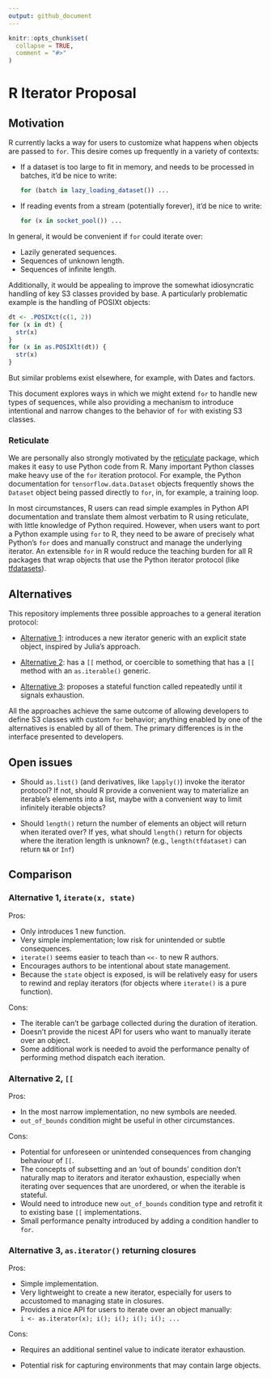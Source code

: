 ```yaml
---
output: github_document
---
```


```r
knitr::opts_chunk$set(
  collapse = TRUE,
  comment = "#>"
)
```

# R Iterator Proposal

## Motivation

R currently lacks a way for users to customize what happens when objects
are passed to `for`. This desire comes up frequently in a variety of
contexts:

-   If a dataset is too large to fit in memory, and needs to be
    processed in batches, it'd be nice to write:

    ``` r
    for (batch in lazy_loading_dataset()) ...
    ```

-   If reading events from a stream (potentially forever), it'd be nice
    to write:

    ``` r
    for (x in socket_pool()) ...
    ```

In general, it would be convenient if `for` could iterate over:

-   Lazily generated sequences.
-   Sequences of unknown length.
-   Sequences of infinite length.

Additionally, it would be appealing to improve the somewhat
idiosyncratic handling of key S3 classes provided by base. A
particularly problematic example is the handling of POSIXt objects:

```r
dt <- .POSIXct(c(1, 2))
for (x in dt) {
  str(x)
}
for (x in as.POSIXlt(dt)) {
  str(x)
}
```

But similar problems exist elsewhere, for example, with Dates and
factors.

This document explores ways in which we might extend `for` to handle new
types of sequences, while also providing a mechanism to introduce
intentional and narrow changes to the behavior of `for` with existing S3
classes.

### Reticulate

<!-- HW: I moved this to a separate section because I'm not sure how motivating this will be to R-Core folks -->

We are personally also strongly motivated by the
[reticulate](https://rstudio.github.io/reticulate/) package, which makes
it easy to use Python code from R. Many important Python classes make
heavy use of the `for` iteration protocol. For example, the Python
documentation for `tensorflow.data.Dataset` objects frequently shows the
`Dataset` object being passed directly to `for`, in, for example, a
training loop.

In most circumstances, R users can read simple examples in Python API
documentation and translate them almost verbatim to R using reticulate,
with little knowledge of Python required. However, when users want to
port a Python example using `for` to R, they need to be aware of
precisely what Python's `for` does and manually construct and manage the
underlying iterator. An extensible `for` in R would reduce the teaching
burden for all R packages that wrap objects that use the Python iterator
protocol (like
[tfdatasets](https://tensorflow.rstudio.com/reference/tfdatasets/)).

## Alternatives

This repository implements three possible approaches to a general
iteration protocol:

<!-- HW: I think it would be good to give these names, rather than numbers -->

-   [Alternative
    1](https://github.com/t-kalinowski/r-iterator-ideas/blob/main/alternative-1-iterate-generic.md):
    introduces a new iterator generic with an explicit state object,
    inspired by Julia's approach.

-   [Alternative
    2](https://github.com/t-kalinowski/r-iterator-ideas/blob/main/alternative-2-subset2-generic.md):
    has a `[[` method, or coercible to something that has a `[[` method
    with an `as.iterable()` generic.

-   [Alternative
    3](https://github.com/t-kalinowski/r-iterator-ideas/blob/main/alternative-3-iterable-closure.md):
    proposes a stateful function called repeatedly until it signals
    exhaustion.

All the approaches achieve the same outcome of allowing developers to
define S3 classes with custom `for` behavior; anything enabled by one of
the alternatives is enabled by all of them. The primary differences is
in the interface presented to developers.

## Open issues

-   Should `as.list()` (and derivatives, like `lapply()`) invoke the
    iterator protocol? If not, should R provide a convenient way to
    materialize an iterable’s elements into a list, maybe with a
    convenient way to limit infinitely iterable objects?

-   Should `length()` return the number of elements an object will
    return when iterated over? If yes, what should `length()` return for
    objects where the iteration length is unknown? (e.g.,
    `length(tfdataset)` can return `NA` or `Inf`)

## Comparison

### Alternative 1, `iterate(x, state)`

Pros:

-   Only introduces 1 new function.
-   Very simple implementation; low risk for unintended or subtle
    consequences.
-   `iterate()` seems easier to teach than `<<-` to new R authors.
-   Encourages authors to be intentional about state management.
-   Because the `state` object is exposed, is will be relatively easy
    for users to rewind and replay iterators (for objects where
    `iterate()` is a pure function).

Cons:

-   The iterable can't be garbage collected during the duration of
    iteration.
-   Doesn't provide the nicest API for users who want to manually
    iterate over an object.
-   Some additional work is needed to avoid the performance penalty of
    performing method dispatch each iteration.

### Alternative 2, `[[`

Pros:

-   In the most narrow implementation, no new symbols are needed.
-   `out_of_bounds` condition might be useful in other circumstances.

Cons:

-   Potential for unforeseen or unintended consequences from changing
    behaviour of `[[`.
-   The concepts of subsetting and an 'out of bounds' condition don't
    naturally map to iterators and iterator exhaustion, especially when
    iterating over sequences that are unordered, or when the iterable is
    stateful.
-   Would need to introduce new `out_of_bounds` condition type and
    retrofit it to existing base `[[` implementations.
-   Small performance penalty introduced by adding a condition handler
    to `for`.

### Alternative 3, `as.iterator()` returning closures

Pros:

-   Simple implementation.
-   Very lightweight to create a new iterator, especially for users to
    accustomed to managing state in closures.
-   Provides a nice API for users to iterate over an object manually:  
    `i <- as.iterator(x); i(); i(); i(); i(); ...`

Cons:

-   Requires an additional sentinel value to indicate iterator
    exhaustion.

-   Potential risk for capturing environments that may contain large
    objects.
